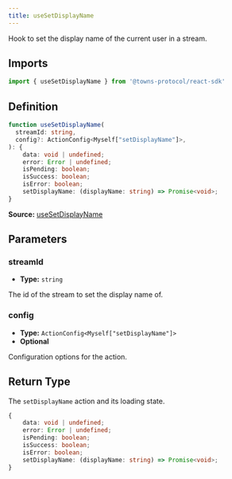 ```yaml
---
title: useSetDisplayName
---
```

Hook to set the display name of the current user in a stream.

## Imports

```ts
import { useSetDisplayName } from '@towns-protocol/react-sdk'
```

## Definition

```ts
function useSetDisplayName(
  streamId: string,
  config?: ActionConfig<Myself["setDisplayName"]>,
): {
    data: void | undefined;
    error: Error | undefined;
    isPending: boolean;
    isSuccess: boolean;
    isError: boolean;
    setDisplayName: (displayName: string) => Promise<void>;
}
```

**Source:** [useSetDisplayName](https://github.com/towns-protocol/towns/blob/main/packages/react-sdk/src/useMyMember.ts)

## Parameters

### streamId

- **Type:** `string`

The id of the stream to set the display name of.

### config

- **Type:** `ActionConfig<Myself["setDisplayName"]>`
- **Optional**

Configuration options for the action.

## Return Type

The `setDisplayName` action and its loading state.

```ts
{
    data: void | undefined;
    error: Error | undefined;
    isPending: boolean;
    isSuccess: boolean;
    isError: boolean;
    setDisplayName: (displayName: string) => Promise<void>;
}
```

